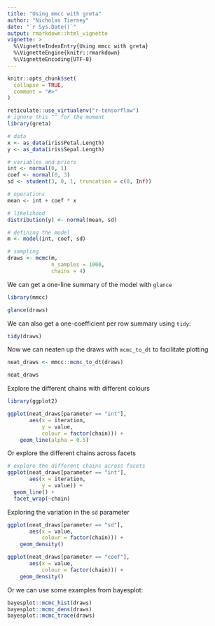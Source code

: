 ```yaml
---
title: "Using mmcc with greta"
author: "Nicholas Tierney"
date: "`r Sys.Date()`"
output: rmarkdown::html_vignette
vignette: >
  %\VignetteIndexEntry{Using mmcc with greta}
  %\VignetteEngine{knitr::rmarkdown}
  %\VignetteEncoding{UTF-8}
---
```


```r
knitr::opts_chunk$set(
  collapse = TRUE,
  comment = "#>"
)
```

```r
reticulate::use_virtualenv("r-tensorflow")
# ignore this ^^ for the moment
library(greta)

# data
x <- as_data(iris$Petal.Length)
y <- as_data(iris$Sepal.Length)

# variables and priors
int <- normal(0, 1)
coef <- normal(0, 3)
sd <- student(3, 0, 1, truncation = c(0, Inf))

# operations
mean <- int + coef * x

# likelihood
distribution(y) <- normal(mean, sd)

# defining the model
m <- model(int, coef, sd)

# sampling
draws <- mcmc(m, 
              n_samples = 1000,
              chains = 4)

```

We can get a one-line summary of the model with `glance`

```r

library(mmcc)

glance(draws)

```

We can also get a one-coefficient per row summary using `tidy`:

```r

tidy(draws)

```

Now we can neaten up the draws with `mcmc_to_dt` to facilitate plotting

```r

neat_draws <- mmcc::mcmc_to_dt(draws)

neat_draws

```

Explore the different chains with different colours

```r

library(ggplot2)

ggplot(neat_draws[parameter == "int"],
       aes(x = iteration,
           y = value,
           colour = factor(chain))) + 
    geom_line(alpha = 0.5)

```

Or explore the different chains across facets

```r
# explore the different chains across facets
ggplot(neat_draws[parameter == "int"],
       aes(x = iteration,
           y = value)) + 
  geom_line() + 
  facet_wrap(~chain)

```

Exploring the variation in the `sd` parameter

```r
ggplot(neat_draws[parameter == "sd"],
       aes(x = value,
           colour = factor(chain))) + 
    geom_density()
```

```r

ggplot(neat_draws[parameter == "coef"],
       aes(x = value,
           colour = factor(chain))) + 
    geom_density()

```

Or we can use some examples from bayesplot:

```r

bayesplot::mcmc_hist(draws)
bayesplot::mcmc_dens(draws)
bayesplot::mcmc_trace(draws)

```


